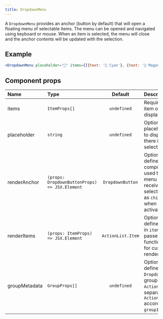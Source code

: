 ```yaml
---
title: DropdownMenu
---
```


A `DropdownMenu` provides an anchor (button by default) that will open a floating menu of selectable items. The menu can be opened and navigated using keyboard or mouse. When an item is selected, the menu will close and the anchor contents will be updated with the selection.

## Example

```jsx live
<DropdownMenu placeholder="🎨" items={[{text: '🔵 Cyan'}, {text: '🔴 Magenta'}, {text: '🟡 Yellow'}]} />
```

## Component props

| Name          | Type                                          |      Default      | Description                                                                                                                                                          |
| :------------ | :-------------------------------------------- | :---------------: | :------------------------------------------------------------------------------------------------------------------------------------------------------------------- |
| items         | `ItemProps[]`                                 |    `undefined`    | Required. A list of item objects to display in the menu                                                                                                              |
| placeholder   | `string`                                      |    `undefined`    | Optional. A placeholder value to display when there is no current selection.                                                                                         |
| renderAnchor  | `(props: DropdownButtonProps) => JSX.Element` | `DropdownButton`  | Optional. If defined, provided component will be used to render the menu anchor. Will receive the selected `Item` text as `children` prop when an item is activated. |
| renderItems   | `(props: ItemProps) => JSX.Element`           | `ActionList.Item` | Optional. If defined, each item in `items` will be passed to this function, allowing for custom item rendering.                                                      |
| groupMetadata | `GroupProps[]`                                |    `undefined`    | Optional. If defined, `DropdownMenu` will group `items` into `ActionList.Group`s separated by `ActionList.Divider` according to their `groupId` property.            |
